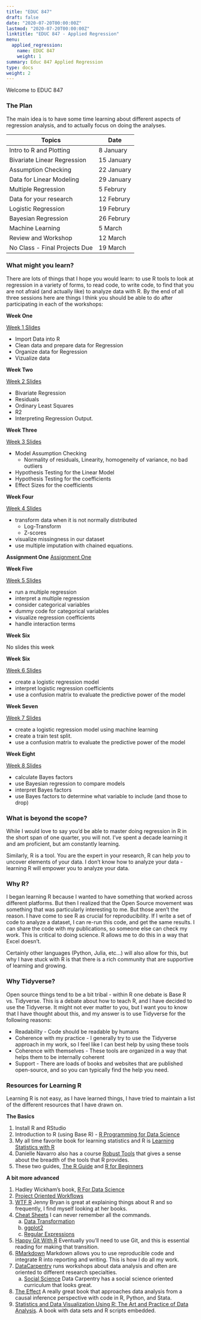 ```yaml
---
title: "EDUC 847"
draft: false
date: "2020-07-20T00:00:00Z"
lastmod: "2020-07-20T00:00:00Z"
linktitle: "EDUC 847 - Applied Regression"
menu:
  applied_regression:
    name: EDUC 847
    weight: 1
summary: Educ 847 Applied Regression
type: docs
weight: 2
---
```


Welcome to EDUC 847 

### The Plan

The main idea is to have some time learning about different aspects of regression analysis, and to actually focus on doing the analyses.

| Topics                         | Date       |
|--------------------------------|------------|
| Intro to R and Plotting        | 8 January  |
| Bivariate Linear Regression    | 15 January |
| Assumption Checking            | 22 January |
| Data for Linear Modeling       | 29 January |
| Multiple Regression            | 5 Februry  |
| Data for your research         | 12 Februry |
| Logistic Regression            | 19 Februry |
| Bayesian Regression            | 26 Februry |
| Machine Learning               | 5 March    |
| Review and Workshop            | 12 March   |
| No Class - Final Projects Due  | 19 March   |

### What might you learn?

There are lots of things that I hope you would learn: to use R tools to look at regression in a variety of forms, to read code, to write code, to find that you are not afraid (and actually like) to analyze data with R. By the end of all three sessions here are things I think you should be able to do after participating in each of the workshops:

**Week One**

[Week 1 Slides](https://ericbrewe.com/slides/educ_847/educ_847_week_1#1)

-   Import Data into R
-   Clean data and prepare data for Regression
-   Organize data for Regression
-   Vizualize data

**Week Two**

[Week 2 Slides](https://ericbrewe.com/courses/educ_847/educ_week_2.html#1)

-   Bivariate Regression
-   Residuals
-   Ordinary Least Squares
-   R2
-   Interpreting Regression Output.

**Week Three**

[Week 3 Slides](https://ericbrewe.com/courses/educ_847/educ_week_3/)

-   Model Assumption Checking
    -   Normality of residuals, Linearity, homogeneity of variance, no bad outliers
-   Hypothesis Testing for the Linear Model
-   Hypothesis Testing for the coefficients
-   Effect Sizes for the coefficients

**Week Four**

[Week 4 Slides](https://ericbrewe.com/courses/educ_847/educ_week_4/)

-   transform data when it is not normally distributed
    -   Log-Transform
    -   Z-scores
-   visualize missingness in our dataset
-   use multiple imputation with chained equations.

**Assignment One** [Assignment One](https://docs.google.com/document/d/1SFvbDpLrjXMllgmqS9WowtQz6Qz_6Ga8DJ0rvSaiQUE/edit?usp=sharing)

**Week Five**

[Week 5 Slides](https://ericbrewe.com/courses/educ_847/educ_week_5.html#1/)

-   run a multiple regression
-   interpret a multiple regression
-   consider categorical variables
-   dummy code for categorical variables
-   visualize regression coefficients
-   handle interaction terms

**Week Six**

No slides this week


**Week Six**

[Week 6 Slides](https://ericbrewe.com/slides/EDUC_847/EDUC_847_Week_6.html#1)

-   create a logistic regression model
-   interpret logistic regression coefficients
-   use a confusion matrix to evaluate the predictive power of the model

**Week Seven**

[Week 7 Slides](https://ericbrewe.com/courses/educ_847/educ_week_7/)

-   create a logistic regression model using machine learning
-   create a train test split.
-   use a confusion matrix to evaluate the predictive power of the model

**Week Eight**

[Week 8 Slides](https://ericbrewe.com/courses/educ_847/educ_week_8/)

-   calculate Bayes factors
-   use Bayesian regression to compare models
-   interpret Bayes factors
-   use Bayes factors to determine what variable to include (and those to drop)

### What is beyond the scope?

While I would love to say you'd be able to master doing regression in R in the short span of one quarter, you will not. I've spent a decade learning it and am proficient, but am constantly learning.

Similarly, R is a tool. You are the expert in your research, R can help *you* to uncover elements of your data. I don't know how to analyze your data - learning R will empower you to analyze your data.

### Why R?

I began learning R because I wanted to have something that worked across different platforms. But then I realized that the Open Source movement was something that was particularly interesting to me. But those aren't the reason. I have come to see R as crucial for reproducibility. If I write a set of code to analyze a dataset, I can re-run this code, and get the same results. I can share the code with my publications, so someone else can check my work. This is critical to doing science. R allows me to do this in a way that Excel doesn't.

Certainly other languages (Python, Julia, etc...) will also allow for this, but why I have stuck with R is that there is a rich community that are supportive of learning and growing.

### Why Tidyverse?

Open source things tend to be a bit tribal - within R one debate is Base R vs. Tidyverse. This is a debate about how to teach R, and I have decided to use the Tidyverse. It might not ever matter to you, but I want you to know that I have thought about this, and my answer is to use Tidyverse for the following reasons:

-   Readability - Code should be readable by humans
-   Coherence with my practice - I generally try to use the Tidyverse approach in my work, so I feel like I can best help by using these tools
-   Coherence with themselves - These tools are organized in a way that helps them to be internally coherent
-   Support - There are loads of books and websites that are published open-source, and so you can typically find the help you need.

### Resources for Learning R

Learning R is not easy, as I have learned things, I have tried to maintain a list of the different resources that I have drawn on.

**The Basics**

1.  Install R and RStudio
2.  Introduction to R (using Base R) - [R Programming for Data Science](https://bookdown.org/rdpeng/rprogdatascience/)
3.  My all time favorite book for learning statistics and R is [Learning Statistics with R](https://learningstatisticswithr.com/book//)
4.  Danielle Navarro also has a course [Robust Tools](http://robust-tools.djnavarro.net/) that gives a sense about the breadth of the tools that R provides.
5.  These two guides, [The R Guide](https://drive.google.com/file/d/1G9rqsXdesobxbWivbrD1MN0K97jMNEST/view) and [R for Beginners](https://drive.google.com/file/d/1jUivTK7z3Ig_51upZ4mD5l2v-PCXOoGp/view)

**A bit more advanced**

1.  Hadley Wickham's book, [R For Data Science](https://r4ds.had.co.nz/)
2.  [Project Oriented Workflows](https://www.tidyverse.org/blog/2017/12/workflow-vs-script/)
3.  [WTF R](https://rstats.wtf/index.html) Jenny Bryan is great at explaining things about R and so frequently, I find myself looking at her books.
4.  [Cheat Sheets](https://rstudio.com/resources/cheatsheets/) I can never remember all the commands.
    a.  [Data Transformation](file:///Users/ericbrewelaptop/Downloads/data-transformation.pdf)
    b.  [ggplot2](https://github.com/rstudio/cheatsheets/raw/master/data-visualization-2.1.pdf)
    c.  [Regular Expressions](https://github.com/rstudio/cheatsheets/raw/master/data-visualization-2.1.pdf)
5.  [Happy Git With R](https://happygitwithr.com/) Eventually you'll need to use Git, and this is essential reading for making that transition.
6.  [RMarkdown](https://bookdown.org/yihui/rmarkdown/software-info.html) Markdown allows you to use reproducible code and integrate R into reporting and writing. This is how I do all my work.
7.  [DataCarpentry](https://datacarpentry.org/) runs workshops about data analysis and often are oriented to different research specialties.
    a.  [Social Science](https://datacarpentry.org/lessons/#social-science-curriculum) Data Carpentry has a social science oriented curriculum that looks great.
8.  [The Effect](https://theeffectbook.net/) A really great book that approaches data analysis from a causal inference perspective with code in R, Python, and Stata.
9.  [Statistics and Data Visualization Using R: The Art and Practice of Data Analysis](https://edge.sagepub.com/brownstats1e). A book with data sets and R scripts embedded.

